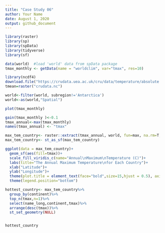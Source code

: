 ```yaml
---
title: "Case Study 06"
author: Your Name
date: August 1, 2020
output: github_document
---
```

 
```r
library(raster)
library(sp)
library(spData)
library(tidyverse)
library(sf)   
```


```r
data(world)  #load 'world' data from spData package
tmax_monthly <- getData(name = "worldclim", var="tmax", res=10)

library(ncdf4)
download.file("https://crudata.uea.ac.uk/cru/data/temperature/absolute.nc","crudata.nc")
tmean=raster("crudata.nc")
```

```r
world<-filter(world, subregion!='Antarctica')
world<-as(world,"Spatial")

plot(tmax_monthly)

gain(tmax_monthly )<-0.1
tmax_annual<-max(tmax_monthly)
names(tmax_annual) <- "tmax"

max_tem_country<- raster::extract(tmax_annual, world, fun=max, na.rm=T, small=T, sp=T)
max_tem_country<- st_as_sf(max_tem_country)

ggplot(data = max_tem_country)+
  geom_sf(aes(fill=tmax))+
  scale_fill_viridis_c(name="Annual\nMaximum\nTemperature (C)")+
  labs(title="The Annual Maximum Temperature\nfor Each Country")+ 
  xlab("Latitude")+
  ylab("Longitude")+
  theme(plot.title = element_text(face="bold",size=15,hjust = 0.5), axis.title = element_text(size=10))+
  theme(legend.position="bottom")

hottest_country<- max_tem_country%>%
  group_by(continent)%>%
  top_n(tmax,n=1)%>%
  select(name_long,continent,tmax)%>%
  arrange(desc(tmax))%>%
  st_set_geometry(NULL)


hottest_country



```